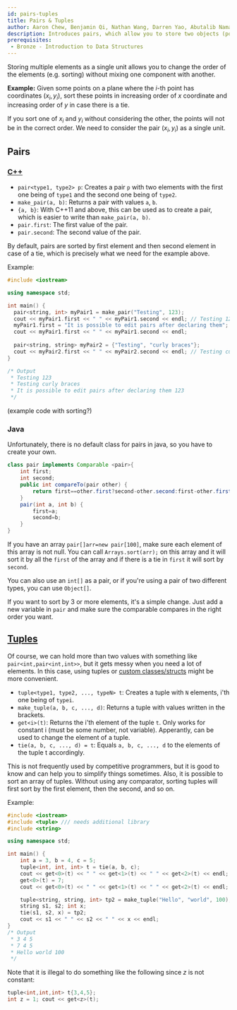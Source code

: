 ```yaml
---
id: pairs-tuples
title: Pairs & Tuples
author: Aaron Chew, Benjamin Qi, Nathan Wang, Darren Yao, Abutalib Namazov
description: Introduces pairs, which allow you to store two objects (possibly of different types) as a single unit, as well as tuples, which are a generalization of pairs.
prerequisites:
 - Bronze - Introduction to Data Structures
---
```


Storing multiple elements as a single unit allows you to change the order of the elements (e.g. sorting) without mixing one component with another.

**Example:** Given some points on a plane where the $i$-th point has coordinates $(x_i,y_i)$, sort these points in increasing order of $x$ coordinate and increasing order of $y$ in case there is a tie.

If you sort one of $x_i$ and $y_i$ without considering the other, the points will not be in the correct order. We need to consider the pair $(x_i,y_i)$ as a single unit.

## Pairs

### [C++](http://www.cplusplus.com/reference/utility/pair/pair/)

 - `pair<type1, type2> p`: Creates a pair `p` with two elements with the first one being of `type1` and the second one being of `type2`.
 - `make_pair(a, b)`: Returns a pair with values `a`, `b`.
 - `{a, b}`: With C++11 and above, this can be used as to create a pair, which is easier to write than `make_pair(a, b)`.
 - `pair.first`: The first value of the pair.
 - `pair.second`: The second value of the pair.

By default, pairs are sorted by first element and then second element in case of a tie, which is precisely what we need for the example above.

Example:

```cpp
#include <iostream>

using namespace std;

int main() {
  pair<string, int> myPair1 = make_pair("Testing", 123);
  cout << myPair1.first << " " << myPair1.second << endl; // Testing 123
  myPair1.first = "It is possible to edit pairs after declaring them";
  cout << myPair1.first << " " << myPair1.second << endl;
  
  pair<string, string> myPair2 = {"Testing", "curly braces"};
  cout << myPair2.first << " " << myPair2.second << endl; // Testing curly braces
}

/* Output
 * Testing 123
 * Testing curly braces
 * It is possible to edit pairs after declaring them 123
 */
```

(example code with sorting?)

### Java

Unfortunately, there is no default class for pairs in java, so you have to create your own.

```java
class pair implements Comparable <pair>{
    int first;
    int second;
    public int compareTo(pair other) {
        return first==other.first?second-other.second:first-other.first;
    }
    pair(int a, int b) {
        first=a;
        second=b;
    }
}

```
If you have an array ```pair[]arr=new pair[100]```, make sure each element of this array is not null. You can call ```Arrays.sort(arr);``` on this array and it will sort it by all the ```first``` of the array and if there is a tie in ```first``` it will sort by ```second```.

You can also use an `int[]` as a pair, or if you're using a pair of two different types, you can use `Object[]`.

If you want to sort by 3 or more elements, it's a simple change. Just add a new variable in ```pair``` and make sure the comparable compares in the right order you want. 

## [Tuples](http://www.cplusplus.com/reference/tuple/)

Of course, we can hold more than two values with something like `pair<int,pair<int,int>>`, but it gets messy when you need a lot of elements. In this case, using tuples or [custom classes/structs](https://usaco-guide.netlify.app/silver/sorting-custom) might be more convenient.

 - `tuple<type1, type2, ..., typeN> t`: Creates a tuple with `N` elements, i'th one being of `typei`.
 - `make_tuple(a, b, c, ..., d)`: Returns a tuple with values written in the brackets.
 - `get<i>(t)`: Returns the i'th element of the tuple `t`. Only works for constant i (must be some number, not variable). Apperantly, can be used to change the element of a tuple.
 - `tie(a, b, c, ..., d) = t`: Equals `a, b, c, ..., d` to the elements of the tuple t accordingly.

This is not frequently used by competitive programmers, but it is good to know and can help you to simplify things sometimes. Also, it is possible to sort an array of tuples. Without using any comparator, sorting tuples will first sort by the first element, then the second, and so on.

Example:

```cpp
#include <iostream>
#include <tuple> /// needs additional library
#include <string>

using namespace std;

int main() {
    int a = 3, b = 4, c = 5;
    tuple<int, int, int> t = tie(a, b, c);
    cout << get<0>(t) << " " << get<1>(t) << " " << get<2>(t) << endl;
    get<0>(t) = 7;
    cout << get<0>(t) << " " << get<1>(t) << " " << get<2>(t) << endl;

    tuple<string, string, int> tp2 = make_tuple("Hello", "world", 100);
    string s1, s2; int x;
    tie(s1, s2, x) = tp2;
    cout << s1 << " " << s2 << " " << x << endl;
}
/* Output
 * 3 4 5
 * 7 4 5
 * Hello world 100
 */
```

Note that it is illegal to do something like the following since $z$ is not constant:

```cpp
tuple<int,int,int> t{3,4,5};
int z = 1; cout << get<z>(t);
```
